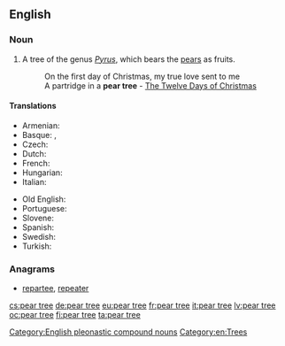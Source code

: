 ==English==

===Noun===
{{en-noun|sg=[[pear]] [[tree]]}}

# A tree of the genus ''[[Pyrus]]'', which bears the [[pear]]s as fruits.
#: On the first day of Christmas, my true love sent to me
#: A partridge in a '''pear tree''' - [[w:The Twelve Days of Christmas (song)|The Twelve Days of Christmas]]

====Translations====
{{trans-top|a tree of the genus ''Pyrus''}}
* Armenian: {{t-|hy|տանձենի|tr=tanjeni}}
* Basque: {{t|eu|udareondo}}, {{t|eu|madariondo}}
* Czech: {{t|cs|hrušeň|f}}
* Dutch: {{t+|nl|perenboom}}
* French: {{t|fr|poirier|m}}
* Hungarian: {{t-|hu|körtefa}}
* Italian: {{t|it|pero|m}}
{{trans-mid}}
* Old English: {{t|ang|pyrige|xs=Old English}}
* Portuguese: {{t+|pt|pereira|f}}
* Slovene: {{t+|sl|hruška|n}}
* Spanish: {{t|es|peral|m}}
* Swedish: {{t+|sv|päronträd|n}}
* Turkish: {{t-|tr|armut ağacı}}
{{trans-bottom}}

===Anagrams===
* [[repartee#English|repartee]], [[repeater#English|repeater]]

[[Category:English pleonastic compound nouns]]
[[Category:en:Trees]]

[[cs:pear tree]]
[[de:pear tree]]
[[eu:pear tree]]
[[fr:pear tree]]
[[it:pear tree]]
[[lv:pear tree]]
[[oc:pear tree]]
[[fi:pear tree]]
[[ta:pear tree]]